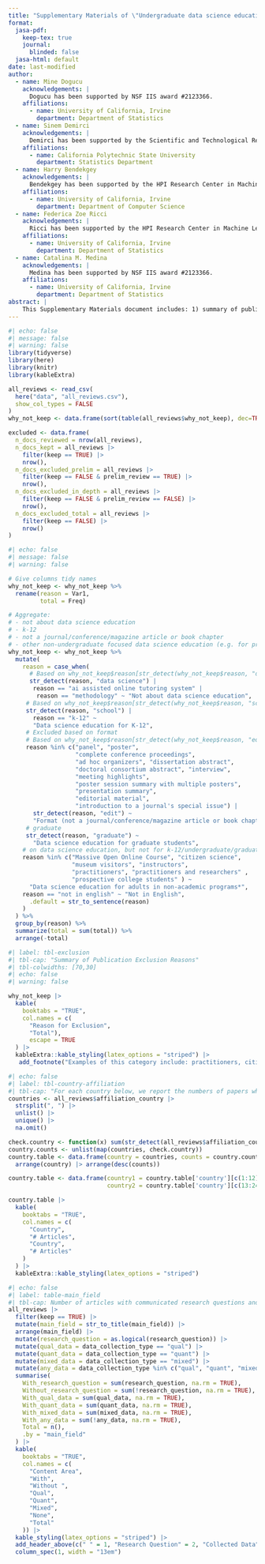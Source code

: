 ```yaml
---
title: "Supplementary Materials of \"Undergraduate data science education: Who has the microphone and what are they saying?\""
format:
  jasa-pdf:
    keep-tex: true  
    journal:
      blinded: false
  jasa-html: default
date: last-modified
author:
  - name: Mine Dogucu
    acknowledgements: | 
      Dogucu has been supported by NSF IIS award #2123366.
    affiliations:
      - name: University of California, Irvine
        department: Department of Statistics
  - name: Sinem Demirci
    acknowledgements: | 
      Demirci has been supported by the Scientific and Technological Research Council of Türkiye.
    affiliations:
      - name: California Polytechnic State University
        department: Statistics Department
  - name: Harry Bendekgey
    acknowledgements: | 
      Bendekgey has been supported by the HPI Research Center in Machine Learning and Data Science at UC Irvine.
    affiliations:
      - name: University of California, Irvine
        department: Department of Computer Science
  - name: Federica Zoe Ricci
    acknowledgements: | 
      Ricci has been supported by the HPI Research Center in Machine Learning and Data Science at UC Irvine.
    affiliations:
      - name: University of California, Irvine
        department: Department of Statistics
  - name: Catalina M. Medina
    acknowledgements: | 
      Medina has been supported by NSF IIS award #2123366.
    affiliations:
      - name: University of California, Irvine
        department: Department of Statistics
abstract: |
    This Supplementary Materials document includes: 1) summary of publication exclusion reasons; 2) country affiliations of publications authors; 3) main discipline stratified by having research question(s) and data type.
---
```


```r
#| echo: false
#| message: false
#| warning: false
library(tidyverse)
library(here)
library(knitr)
library(kableExtra)

all_reviews <- read_csv(
  here("data", "all_reviews.csv"), 
  show_col_types = FALSE
)
why_not_keep <- data.frame(sort(table(all_reviews$why_not_keep), dec=TRUE))

excluded <- data.frame(
  n_docs_reviewed = nrow(all_reviews),
  n_docs_kept = all_reviews |> 
    filter(keep == TRUE) |> 
    nrow(),
  n_docs_excluded_prelim = all_reviews |> 
    filter(keep == FALSE & prelim_review == TRUE) |> 
    nrow(),
  n_docs_excluded_in_depth = all_reviews |> 
    filter(keep == FALSE & prelim_review == FALSE) |> 
    nrow(),
  n_docs_excluded_total = all_reviews |> 
    filter(keep == FALSE) |> 
    nrow()
) 
```


```r
#| echo: false
#| message: false
#| warning: false

# Give columns tidy names
why_not_keep <- why_not_keep %>% 
  rename(reason = Var1,
         total = Freq)

# Aggregate:
# - not about data science education
# - k-12
# - not a journal/conference/magazine article or book chapter
# - other non-undergraduate focused data science education (e.g. for practitioners)
why_not_keep <- why_not_keep %>% 
  mutate(
    reason = case_when(
      # Based on why_not_keep$reason[str_detect(why_not_keep$reason, "data science")]
      str_detect(reason, "data science") |
       reason == "ai assisted online tutoring system" |
        reason == "methodology" ~ "Not about data science education", 
     # Based on why_not_keep$reason[str_detect(why_not_keep$reason, "school")]
     str_detect(reason, "school") | 
       reason == "k-12" ~ 
       "Data science education for K-12",
     # Excluded based on format 
     # Based on why_not_keep$reason[str_detect(why_not_keep$reason, "edit")]
     reason %in% c("panel", "poster", 
                   "complete conference proceedings", 
                   "ad hoc organizers", "dissertation abstract", 
                   "doctoral consortium abstract", "interview", 
                   "meeting highlights", 
                   "poster session summary with multiple posters",
                   "presentation summary",
                   "editorial material",
                   "introduction to a journal's special issue") |
       str_detect(reason, "edit") ~ 
       "Format (not a journal/conference/magazine article or book chapter)",
     # graduate
     str_detect(reason, "graduate") ~ 
       "Data science education for graduate students",
    # on data science education, but not for k-12/undergraduate/graduate
    reason %in% c("Massive Open Online Course", "citizen science",
                  "museum visitors", "instructors",
                  "practitioners", "practitioners and researchers" ,
                  "prospective college students" ) ~ 
      "Data science education for adults in non-academic programs*", 
    reason == "not in english" ~ "Not in English",
      .default = str_to_sentence(reason)
    )
  ) %>% 
  group_by(reason) %>% 
  summarize(total = sum(total)) %>% 
  arrange(-total) 

```



```r
#| label: tbl-exclusion
#| tbl-cap: "Summary of Publication Exclusion Reasons"
#| tbl-colwidths: [70,30]
#| echo: false
#| warning: false

why_not_keep |> 
  kable(
    booktabs = "TRUE",
    col.names = c(
      "Reason for Exclusion", 
      "Total"),
      escape = TRUE
  ) |> 
  kableExtra::kable_styling(latex_options = "striped") |>
   add_footnote("Examples of this category include: practitioners, citizen science, instructors.", notation = "symbol")

```

\newpage

```r
#| echo: false
#| label: tbl-country-affiliation
#| tbl-cap: "For each country below, we report the numbers of papers which included at least one affiliated author. We record the affiliations of authors' home institutions as reported in the publication, not the authors' nationalities."
countries <- all_reviews$affiliation_country |>
  strsplit(", ") |>
  unlist() |>
  unique() |>
  na.omit()

check.country <- function(x) sum(str_detect(all_reviews$affiliation_country, x), na.rm=TRUE)
country.counts <- unlist(map(countries, check.country))
country.table <- data.frame(country = countries, counts = country.counts) |> 
  arrange(country) |> arrange(desc(counts))

country.table <- data.frame(country1 = country.table['country'][c(1:12),], counts1 = country.table['counts'][c(1:12),],
                            country2 = country.table['country'][c(13:24),], counts2 = country.table['counts'][c(13:24),])

country.table |> 
  kable(
    booktabs = "TRUE",
    col.names = c(
      "Country", 
      "# Articles",
      "Country", 
      "# Articles"
    )
  ) |> 
  kableExtra::kable_styling(latex_options = "striped")
```

\newpage

```r
#| echo: false
#| label: table-main_field
#| tbl-cap: Number of articles with communicated research questions and with collected data by discipline.
all_reviews |> 
  filter(keep == TRUE) |> 
  mutate(main_field = str_to_title(main_field)) |> 
  arrange(main_field) |> 
  mutate(research_question = as.logical(research_question)) |>
  mutate(qual_data = data_collection_type == "qual") |> 
  mutate(quant_data = data_collection_type == "quant") |> 
  mutate(mixed_data = data_collection_type == "mixed") |>
  mutate(any_data = data_collection_type %in% c("qual", "quant", "mixed")) |> 
  summarise(
    With_research_question = sum(research_question, na.rm = TRUE),
    Without_research_question = sum(!research_question, na.rm = TRUE),
    With_qual_data = sum(qual_data, na.rm = TRUE), 
    With_quant_data = sum(quant_data, na.rm = TRUE),
    With_mixed_data = sum(mixed_data, na.rm = TRUE),
    With_any_data = sum(!any_data, na.rm = TRUE),
    Total = n(),
    .by = "main_field"
  ) |>
  kable(
    booktabs = "TRUE",
    col.names = c(
      "Content Area",
      "With",
      "Without ",
      "Qual",
      "Quant",
      "Mixed",
      "None",
      "Total"
    )) |>
  kable_styling(latex_options = "striped") |>
  add_header_above(c(" " = 1, "Research Question" = 2, "Collected Data" = 4, " " = 1)) |> 
  column_spec(1, width = "13em")
```

